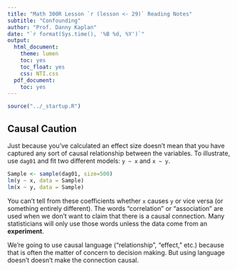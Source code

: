 ```yaml
---
title: "Math 300R Lesson `r (lesson <- 29)` Reading Notes"
subtitle: "Confounding"
author: "Prof. Danny Kaplan"
date: "`r format(Sys.time(), '%B %d, %Y')`"
output:
  html_document:
    theme: lumen
    toc: yes
    toc_float: yes
    css: NTI.css
  pdf_document:
    toc: yes
---
```


```r
source("../_startup.R")
```

::: {.callout-note icon=false}
## Causal Caution

Just because you've calculated an effect size doesn't mean that you have captured any sort of causal relationship between the variables. To illustrate, use `dag01` and fit two different models: `y ~ x` and `x ~ y`.

```r
Sample <- sample(dag01, size=500)
lm(y ~ x, data = Sample)
lm(x ~ y, data = Sample)
```

You can't tell from these coefficients whether `x` causes `y` or vice versa (or something entirely different). The words "correlation" or "association" are used when we don't want to claim that there is a causal connection. Many statisticians will only use those words unless the data come from an **experiment**. 

We're going to use causal language ("relationship", "effect," etc.) because that is often the matter of concern to decision making. But using language doesn't doesn't make the connection causal.

:::
